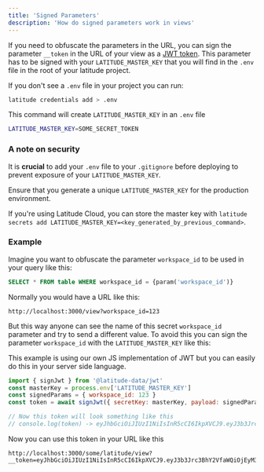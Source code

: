 ```yaml
---
title: 'Signed Parameters'
description: 'How do signed parameters work in views'
---
```


If you need to obfuscate the parameters in the URL, you can sign the parameter `__token` in the URL of your view as a [JWT token](https://jwt.io/introduction). This parameter has to be signed with your `LATITUDE_MASTER_KEY` that you will find in the `.env` file in the root of your latitude project.

If you don't see a `.env` file in your project you can run:
```bash
latitude credentials add > .env
```

This command will create `LATITUDE_MASTER_KEY` in an `.env` file
```sh
LATITUDE_MASTER_KEY=SOME_SECRET_TOKEN
```

### A note on security
It is **crucial** to add your `.env` file to your `.gitignore` before deploying to prevent exposure of your `LATITUDE_MASTER_KEY`.

<Warning>Ensure that you generate a unique `LATITUDE_MASTER_KEY` for the production environment.</Warning>

<Note>If you're using Latitude Cloud, you can store the master key with `latitude secrets add LATITUDE_MASTER_KEY=<key_generated_by_previous_command>`.</Note>

### Example
Imagine you want to obfuscate the parameter `workspace_id` to be used in your query like this:
```sql
SELECT * FROM table WHERE workspace_id = {param('workspace_id')}
```
Normally you would have a URL like this:
```
http://localhost:3000/view?workspace_id=123
```
But this way anyone can see the name of this secret `workspace_id` parameter and try to send a different value. To avoid this you can sign the parameter `workspace_id` with the `LATITUDE_MASTER_KEY` like this:

This example is using our own JS implementation of JWT but you can easily do this in your server side language.
```javascript
import { signJwt } from '@latitude-data/jwt'
const masterKey = process.env['LATITUDE_MASTER_KEY']
const signedParams = { workspace_id: 123 }
const token = await signJwt({ secretKey: masterKey, payload: signedParams  })

// Now this token will look something like this
// console.log(token) -> eyJhbGciOiJIUzI1NiIsInR5cCI6IkpXVCJ9.eyJ3b3Jrc3BhY2VfaWQiOjEyM30.1JZ
```

Now you can use this token in your URL like this

```
http://localhost:3000/some/latitude/view?__token=eyJhbGciOiJIUzI1NiIsInR5cCI6IkpXVCJ9.eyJ3b3Jrc3BhY2VfaWQiOjEyM30.1JZ
```
